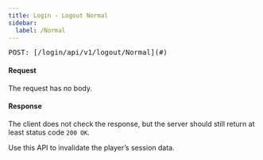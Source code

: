 ```yaml
---
title: Login - Logout Normal
sidebar:
  label: /Normal
---
```


<pre>POST: [/login/api/v1/logout/Normal](#)</pre>

#### Request
The request has no body.

#### Response
The client does not check the response, but the server should still return at least status code `200 OK`.

Use this API to invalidate the player’s session data.